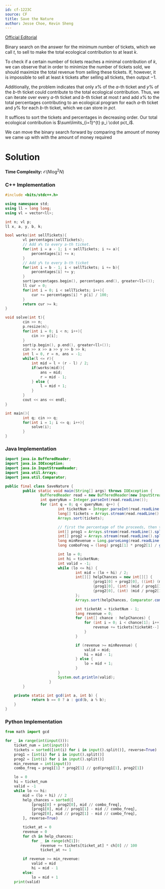 ```yaml
---
id: cf-1223C
source: CF
title: Save the Nature
author: Jesse Choe, Kevin Sheng
---
```


[Official Editorial](https://codeforces.com/blog/entry/66993)

Binary search on the answer for the minimum number of tickets, which we call $t$, to sell to make the total ecological contribution to at least $k$. 

To check if a certain number of tickets reaches a minimal contribution of $k$, we can observe that in order to minimize the number of tickets sold, we should maximize the total revenue from selling these tickets. If, however, it is impossible to sell at least $k$ tickets after selling all tickets, then output $-1$.

Additionally, the problem indicates that only $x\%$ of the $a$-th ticket and $y\%$ of the $b$-th ticket could contribute to the total ecological contribution. Thus, we can iterate over every $a$-th ticket and $b$-th ticket at most $t$ and add $x\%$ to the total percentages contributing to an ecological program for each $a$-th ticket and $y\%$ for each $b$-th ticket, which we can store in $pct$.

It suffices to sort the tickets and percentages in decreasing order. Our total ecological contribution is $\sum\limits_{i=1}^{t} p_i \cdot pct_i$.

We can move the binary search forward by comparing the amount of money we came up with with the amount of money required

# Solution 

**Time Complexity:** $\mathcal{O}(N\log^2 N)$

<LanguageSection>

<CPPSection>

### C++ Implementation

```cpp
#include <bits/stdc++.h>

using namespace std;
using ll = long long;
using vl = vector<ll>;

int n; vl p;
ll x, a, y, b, k;

bool works(int sellTickets){
        vl percentages(sellTickets);
        // Add x% to every a-th ticket.
        for(int i = a - 1; i < sellTickets; i += a){
            percentages[i] += x;
        }
        // Add y% to every b-th ticket
        for(int i = b - 1; i < sellTickets; i += b){
            percentages[i] += y;
        }
        sort(percentages.begin(), percentages.end(), greater<ll>());
        ll cur = 0;
        for(int i = 0; i < sellTickets; i++){
            cur += percentages[i] * p[i] / 100;
        }
        return cur >= k;
}

void solve(int t){
        cin >> n;
        p.resize(n);
        for(int i = 0; i < n; i++){
            cin >> p[i];
        }
        sort(p.begin(), p.end(), greater<ll>());
        cin >> x >> a >> y >> b >> k;
        int l = 0, r = n, ans = -1;
        while(l <= r){
            int mid = l + (r - l) / 2;
            if(works(mid)){
                ans = mid;
                r = mid - 1;
            } else {
                l = mid + 1;
            }
        }
        cout << ans << endl;
}

int main(){
        int q; cin >> q;
        for(int i = 1; i <= q; i++){
            solve(i);
        }
}
```

</CPPSection>

<JavaSection>
    
### Java Implementation

```java
import java.io.BufferedReader;
import java.io.IOException;
import java.io.InputStreamReader;
import java.util.Arrays;
import java.util.Comparator;

public final class SaveNature {
        public static void main(String[] args) throws IOException {
                BufferedReader read = new BufferedReader(new InputStreamReader(System.in));
                int queryNum = Integer.parseInt(read.readLine());
                for (int q = 0; q < queryNum; q++) {
                        int ticketNum = Integer.parseInt(read.readLine());
                        long[] tickets = Arrays.stream(read.readLine().split(" ")).mapToLong(Long::parseLong).toArray();
                        Arrays.sort(tickets);

                        // first the percentage of the proceeds, then the frequency
                        int[] prog1 = Arrays.stream(read.readLine().split(" ")).mapToInt(Integer::parseInt).toArray();
                        int[] prog2 = Arrays.stream(read.readLine().split(" ")).mapToInt(Integer::parseInt).toArray();
                        long minRevenue = Long.parseLong(read.readLine());
                        long comboFreq = (long) prog1[1] * prog2[1] / gcd(prog1[1], prog2[1]);

                        int lo = 0;
                        int hi = ticketNum;
                        int valid = -1;
                        while (lo <= hi) {
                                int mid = (lo + hi) / 2;
                                int[][] helpChances = new int[][] {
                                        {prog1[0] + prog2[0], ((int) (mid / comboFreq))},
                                        {prog1[0], (int) (mid / prog1[1] - mid / comboFreq)},
                                        {prog2[0], (int) (mid / prog2[1] - mid / comboFreq)}
                                };
                                Arrays.sort(helpChances, Comparator.comparingInt(c -> -c[0]));

                                int ticketAt = ticketNum - 1;
                                long revenue = 0;
                                for (int[] chance : helpChances) {
                                    for (int i = 0; i < chance[1]; i++) {
                                        revenue += tickets[ticketAt--] * chance[0] / 100;
                                    }
                                }

                                if (revenue >= minRevenue) {
                                    valid = mid;
                                    hi = mid - 1;
                                } else {
                                    lo = mid + 1;
                                }
                        }
                        System.out.println(valid);
                    }
        }

    private static int gcd(int a, int b) {
            return b == 0 ? a : gcd(b, a % b);
    }
}
```

</JavaSection>

<PySection>
    
### Python Implementation

```py
from math import gcd

for _ in range(int(input())):
    ticket_num = int(input())
    tickets = sorted([int(i) for i in input().split()], reverse=True)
    prog1 = [int(i) for i in input().split()]
    prog2 = [int(i) for i in input().split()]
    min_revenue = int(input())
    combo_freq = prog1[1] * prog2[1] // gcd(prog1[1], prog2[1])

    lo = 0
    hi = ticket_num
    valid = -1
    while lo <= hi:
        mid = (lo + hi) // 2
        help_chances = sorted([
            [prog1[0] + prog2[0], mid // combo_freq],
            [prog1[0], mid // prog1[1] - mid // combo_freq],
            [prog2[0], mid // prog2[1] - mid // combo_freq],
        ], reverse=True)

        ticket_at = 0
        revenue = 0
        for ch in help_chances:
            for _ in range(ch[1]):
                revenue += tickets[ticket_at] * ch[0] // 100
                ticket_at += 1

        if revenue >= min_revenue:
            valid = mid
            hi = mid - 1
        else:
            lo = mid + 1
    print(valid)
```
    
</PySection>

</LanguageSection>
